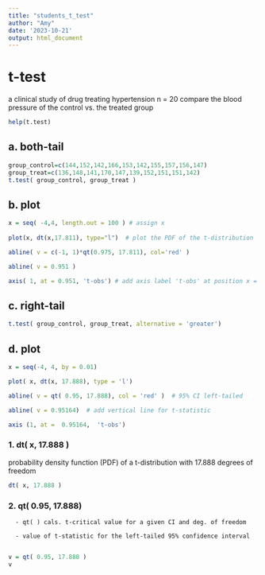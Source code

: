 ```yaml
---
title: "students_t_test"
author: "Amy"
date: '2023-10-21'
output: html_document
---
```


# t-test
a clinical study of drug treating hypertension
n = 20 
compare the blood pressure of the control vs. the treated group


```r
help(t.test)
```

## a. both-tail

```r
group_control=c(144,152,142,166,153,142,155,157,156,147) 
group_treat=c(136,148,141,170,147,139,152,151,151,142)
t.test( group_control, group_treat )
```

## b. plot

```r
x = seq( -4,4, length.out = 100 ) # assign x 
      
plot(x, dt(x,17.811), type="l")  # plot the PDF of the t-distribution

abline( v = c(-1, 1)*qt(0.975, 17.811), col='red' )

abline( v = 0.951 )

axis( 1, at = 0.951, 't-obs') # add axis label 't-obs' at position x = 0.95
```

## c. right-tail 

```r
t.test( group_control, group_treat, alternative = 'greater')
```

## d. plot

```r
x = seq(-4, 4, by = 0.01)

plot( x, dt(x, 17.888), type = 'l')

abline( v = qt( 0.95, 17.888), col = 'red' )  # 95% CI left-tailed

abline( v = 0.95164)  # add vertical line for t-statistic

axis (1, at =  0.95164,  't-obs')
```

### 1. dt( x, 17.888 )

probability density function (PDF) of a t-distribution with 17.888 degrees of freedom 

```r
dt( x, 17.888 )
```

### 2. qt( 0.95, 17.888)

      - qt( ) cals. t-critical value for a given CI and deg. of freedom 
      
      - value of t-statistic for the left-tailed 95% confidence interval 
      
```r
v = qt( 0.95, 17.888 )
v
```

